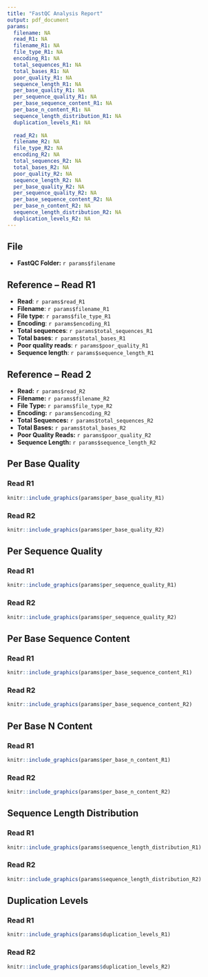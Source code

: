 ```yaml
---
title: "FastQC Analysis Report"
output: pdf_document
params:
  filename: NA
  read_R1: NA
  filename_R1: NA
  file_type_R1: NA
  encoding_R1: NA
  total_sequences_R1: NA
  total_bases_R1: NA
  poor_quality_R1: NA
  sequence_length_R1: NA
  per_base_quality_R1: NA
  per_sequence_quality_R1: NA
  per_base_sequence_content_R1: NA
  per_base_n_content_R1: NA
  sequence_length_distribution_R1: NA
  duplication_levels_R1: NA
  
  read_R2: NA
  filename_R2: NA
  file_type_R2: NA
  encoding_R2: NA
  total_sequences_R2: NA
  total_bases_R2: NA
  poor_quality_R2: NA
  sequence_length_R2: NA
  per_base_quality_R2: NA
  per_sequence_quality_R2: NA
  per_base_sequence_content_R2: NA
  per_base_n_content_R2: NA
  sequence_length_distribution_R2: NA
  duplication_levels_R2: NA
---
```


## File
- **FastQC Folder:** `r params$filename`

## Reference – Read R1
- **Read**: `r params$read_R1`  
- **Filename**: `r params$filename_R1`  
- **File type**: `r params$file_type_R1`  
- **Encoding**: `r params$encoding_R1`  
- **Total sequences**: `r params$total_sequences_R1`  
- **Total bases**: `r params$total_bases_R1`  
- **Poor quality reads**: `r params$poor_quality_R1`  
- **Sequence length**: `r params$sequence_length_R1`  

## Reference – Read 2
- **Read:** `r params$read_R2`
- **Filename:** `r params$filename_R2`
- **File Type:** `r params$file_type_R2`
- **Encoding:** `r params$encoding_R2`
- **Total Sequences:** `r params$total_sequences_R2`
- **Total Bases:** `r params$total_bases_R2`
- **Poor Quality Reads:** `r params$poor_quality_R2`
- **Sequence Length:** `r params$sequence_length_R2`


## Per Base Quality
### Read R1
```r
knitr::include_graphics(params$per_base_quality_R1)
```

### Read R2
```r
knitr::include_graphics(params$per_base_quality_R2)
```


## Per Sequence Quality
### Read R1
```r
knitr::include_graphics(params$per_sequence_quality_R1)
```

### Read R2
```r
knitr::include_graphics(params$per_sequence_quality_R2)
```


## Per Base Sequence Content
### Read R1
```r
knitr::include_graphics(params$per_base_sequence_content_R1)
```

### Read R2
```r
knitr::include_graphics(params$per_base_sequence_content_R2)
```


## Per Base N Content
### Read R1
```r
knitr::include_graphics(params$per_base_n_content_R1)
```

### Read R2
```r
knitr::include_graphics(params$per_base_n_content_R2)
```


## Sequence Length Distribution
### Read R1
```r
knitr::include_graphics(params$sequence_length_distribution_R1)
```

### Read R2
```r
knitr::include_graphics(params$sequence_length_distribution_R2)
```


## Duplication Levels
### Read R1
```r
knitr::include_graphics(params$duplication_levels_R1)
```

### Read R2
```r
knitr::include_graphics(params$duplication_levels_R2)
```
